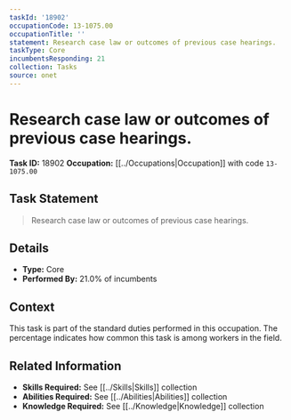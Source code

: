 ```yaml
---
taskId: '18902'
occupationCode: 13-1075.00
occupationTitle: ''
statement: Research case law or outcomes of previous case hearings.
taskType: Core
incumbentsResponding: 21
collection: Tasks
source: onet
---
```

# Research case law or outcomes of previous case hearings.

**Task ID:** 18902
**Occupation:** [[../Occupations|Occupation]] with code `13-1075.00`

## Task Statement

> Research case law or outcomes of previous case hearings.

## Details

- **Type:** Core
- **Performed By:** 21.0% of incumbents

## Context

This task is part of the standard duties performed in this occupation. The percentage indicates how common this task is among workers in the field.

## Related Information

- **Skills Required:** See [[../Skills|Skills]] collection
- **Abilities Required:** See [[../Abilities|Abilities]] collection
- **Knowledge Required:** See [[../Knowledge|Knowledge]] collection
